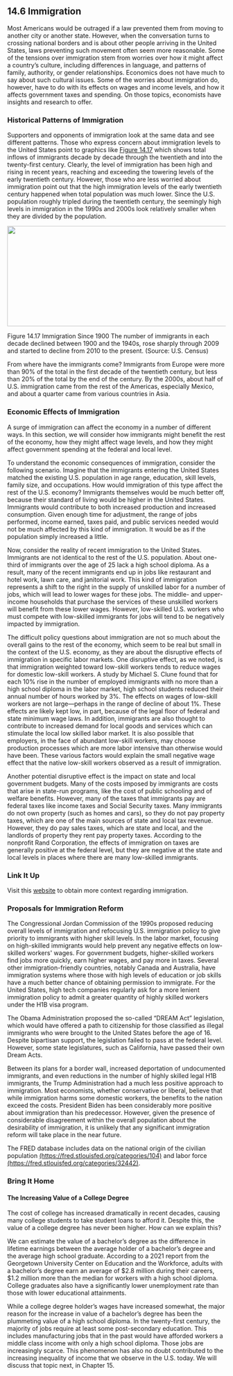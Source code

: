 ## 14.6 Immigration

Most Americans would be outraged if a law prevented them from moving to
another city or another state. However, when the conversation turns to
crossing national borders and is about other people arriving in the
United States, laws preventing such movement often seem more reasonable.
Some of the tensions over immigration stem from worries over how it
might affect a country's culture, including differences in language, and
patterns of family, authority, or gender relationships. Economics does
not have much to say about such cultural issues. Some of the worries
about immigration do, however, have to do with its effects on wages and
income levels, and how it affects government taxes and spending. On
those topics, economists have insights and research to offer.

### Historical Patterns of Immigration

Supporters and opponents of immigration look at the same data and see
different patterns. Those who express concern about immigration levels
to the United States point to graphics like [Figure
14.17](#CNX_Econ_C15_002) which shows total inflows of immigrants decade
by decade through the twentieth and into the twenty-first century.
Clearly, the level of immigration has been high and rising in recent
years, reaching and exceeding the towering levels of the early twentieth
century. However, those who are less worried about immigration point out
that the high immigration levels of the early twentieth century happened
when total population was much lower. Since the U.S. population roughly
tripled during the twentieth century, the seemingly high levels in
immigration in the 1990s and 2000s look relatively smaller when they are
divided by the population.

![](media/14-6-immigration_rId21.jpeg){width="5.3in" height="2.41in"}

Figure 14.17 Immigration Since 1900 The number of immigrants in each
decade declined between 1900 and the 1940s, rose sharply through 2009
and started to decline from 2010 to the present. (Source: U.S. Census)

From where have the immigrants come? Immigrants from Europe were more
than 90% of the total in the first decade of the twentieth century, but
less than 20% of the total by the end of the century. By the 2000s,
about half of U.S. immigration came from the rest of the Americas,
especially Mexico, and about a quarter came from various countries in
Asia.

### Economic Effects of Immigration

A surge of immigration can affect the economy in a number of different
ways. In this section, we will consider how immigrants might benefit the
rest of the economy, how they might affect wage levels, and how they
might affect government spending at the federal and local level.

To understand the economic consequences of immigration, consider the
following scenario. Imagine that the immigrants entering the United
States matched the existing U.S. population in age range, education,
skill levels, family size, and occupations. How would immigration of
this type affect the rest of the U.S. economy? Immigrants themselves
would be much better off, because their standard of living would be
higher in the United States. Immigrants would contribute to both
increased production and increased consumption. Given enough time for
adjustment, the range of jobs performed, income earned, taxes paid, and
public services needed would not be much affected by this kind of
immigration. It would be as if the population simply increased a little.

Now, consider the reality of recent immigration to the United States.
Immigrants are not identical to the rest of the U.S. population. About
one-third of immigrants over the age of 25 lack a high school diploma.
As a result, many of the recent immigrants end up in jobs like
restaurant and hotel work, lawn care, and janitorial work. This kind of
immigration represents a shift to the right in the supply of unskilled
labor for a number of jobs, which will lead to lower wages for these
jobs. The middle- and upper-income households that purchase the services
of these unskilled workers will benefit from these lower wages. However,
low-skilled U.S. workers who must compete with low-skilled immigrants
for jobs will tend to be negatively impacted by immigration.

The difficult policy questions about immigration are not so much about
the overall gains to the rest of the economy, which seem to be real but
small in the context of the U.S. economy, as they are about the
disruptive effects of immigration in specific labor markets. One
disruptive effect, as we noted, is that immigration weighted toward
low-skill workers tends to reduce wages for domestic low-skill workers.
A study by Michael S. Clune found that for each 10% rise in the number
of employed immigrants with no more than a high school diploma in the
labor market, high school students reduced their annual number of hours
worked by 3%. The effects on wages of low-skill workers are not
large---perhaps in the range of decline of about 1%. These effects are
likely kept low, in part, because of the legal floor of federal and
state minimum wage laws. In addition, immigrants are also thought to
contribute to increased demand for local goods and services which can
stimulate the local low skilled labor market. It is also possible that
employers, in the face of abundant low-skill workers, may choose
production processes which are more labor intensive than otherwise would
have been. These various factors would explain the small negative wage
effect that the native low-skill workers observed as a result of
immigration.

Another potential disruptive effect is the impact on state and local
government budgets. Many of the costs imposed by immigrants are costs
that arise in state-run programs, like the cost of public schooling and
of welfare benefits. However, many of the taxes that immigrants pay are
federal taxes like income taxes and Social Security taxes. Many
immigrants do not own property (such as homes and cars), so they do not
pay property taxes, which are one of the main sources of state and local
tax revenue. However, they do pay sales taxes, which are state and
local, and the landlords of property they rent pay property taxes.
According to the nonprofit Rand Corporation, the effects of immigration
on taxes are generally positive at the federal level, but they are
negative at the state and local levels in places where there are many
low-skilled immigrants.

### Link It Up {#link-it-up .Heading3Grey}

Visit this [website](http://openstax.org/l/nber) to obtain more context
regarding immigration.

### Proposals for Immigration Reform

The Congressional Jordan Commission of the 1990s proposed reducing
overall levels of immigration and refocusing U.S. immigration policy to
give priority to immigrants with higher skill levels. In the labor
market, focusing on high-skilled immigrants would help prevent any
negative effects on low-skilled workers\' wages. For government budgets,
higher-skilled workers find jobs more quickly, earn higher wages, and
pay more in taxes. Several other immigration-friendly countries, notably
Canada and Australia, have immigration systems where those with high
levels of education or job skills have a much better chance of obtaining
permission to immigrate. For the United States, high tech companies
regularly ask for a more lenient immigration policy to admit a greater
quantity of highly skilled workers under the H1B visa program.

The Obama Administration proposed the so-called "DREAM Act" legislation,
which would have offered a path to citizenship for those classified as
illegal immigrants who were brought to the United States before the age
of 16. Despite bipartisan support, the legislation failed to pass at the
federal level. However, some state legislatures, such as California,
have passed their own Dream Acts.

Between its plans for a border wall, increased deportation of
undocumented immigrants, and even reductions in the number of highly
skilled legal H1B immigrants, the Trump Administration had a much less
positive approach to immigration. Most economists, whether conservative
or liberal, believe that while immigration harms some domestic workers,
the benefits to the nation exceed the costs. President Biden has been
considerably more positive about immigration than his predecessor.
However, given the presence of considerable disagreement within the
overall population about the desirability of immigration, it is unlikely
that any significant immigration reform will take place in the near
future.

The FRED database includes data on the national origin of the civilian
population
[(https://fred.stlouisfed.org/categories/104)](https://fred.stlouisfed.org/categories/104)
and labor force
[(https://fred.stlouisfed.org/categories/32442)](https://fred.stlouisfed.org/categories/32442).

### Bring It Home {#bring-it-home .Heading3Grey}

#### The Increasing Value of a College Degree  {#the-increasing-value-of-a-college-degree .Heading4Grey}

The cost of college has increased dramatically in recent decades,
causing many college students to take student loans to afford it.
Despite this, the value of a college degree has never been higher. How
can we explain this?

We can estimate the value of a bachelor's degree as the difference in
lifetime earnings between the average holder of a bachelor's degree and
the average high school graduate. According to a 2021 report from the
Georgetown University Center on Education and the Workforce, adults with
a bachelor's degree earn an average of \$2.8 million during their
careers, \$1.2 million more than the median for workers with a high
school diploma. College graduates also have a significantly lower
unemployment rate than those with lower educational attainments.

While a college degree holder's wages have increased somewhat, the major
reason for the increase in value of a bachelor's degree has been the
plummeting value of a high school diploma. In the twenty-first century,
the majority of jobs require at least some post-secondary education.
This includes manufacturing jobs that in the past would have afforded
workers a middle class income with only a high school diploma. Those
jobs are increasingly scarce. This phenomenon has also no doubt
contributed to the increasing inequality of income that we observe in
the U.S. today. We will discuss that topic next, in Chapter 15.
